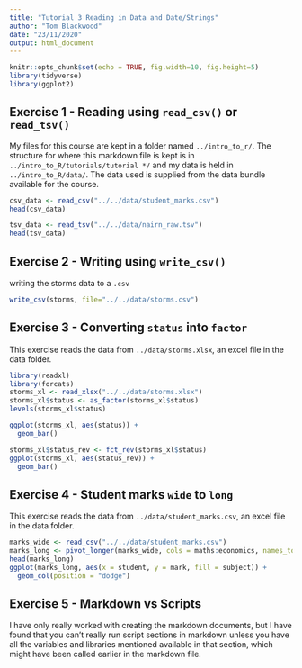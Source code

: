 ```yaml
---
title: "Tutorial 3 Reading in Data and Date/Strings"
author: "Tom Blackwood"
date: "23/11/2020"
output: html_document
---
```


```r
knitr::opts_chunk$set(echo = TRUE, fig.width=10, fig.height=5)
library(tidyverse)
library(ggplot2)
```

## Exercise 1 - Reading using `read_csv()` or `read_tsv()`

My files for this course are kept in a folder named `../intro_to_r/`. The structure for where this markdown file is kept is in `../intro_to_R/tutorials/tutorial */` and my data is held in `../intro_to_R/data/`. The data used is supplied from the data bundle available for the course.

```r
csv_data <- read_csv("../../data/student_marks.csv")
head(csv_data)

tsv_data <- read_tsv("../../data/nairn_raw.tsv")
head(tsv_data)

```

## Exercise 2 - Writing using `write_csv()`

writing the storms data to a `.csv`

```r
write_csv(storms, file="../../data/storms.csv")
```

## Exercise 3 - Converting `status` into `factor`

This exercise reads the data from `../data/storms.xlsx`, an excel file in the data folder.

```r
library(readxl)
library(forcats)
storms_xl <- read_xlsx("../../data/storms.xlsx")
storms_xl$status <- as_factor(storms_xl$status)
levels(storms_xl$status)

ggplot(storms_xl, aes(status)) +
  geom_bar()

storms_xl$status_rev <- fct_rev(storms_xl$status)
ggplot(storms_xl, aes(status_rev)) +
  geom_bar()
```

## Exercise 4 - Student marks `wide` to `long`

This exercise reads the data from `../data/student_marks.csv`, an excel file in the data folder.

```r
marks_wide <- read_csv("../../data/student_marks.csv")
marks_long <- pivot_longer(marks_wide, cols = maths:economics, names_to = "subject", values_to = "mark")
head(marks_long)
ggplot(marks_long, aes(x = student, y = mark, fill = subject)) + 
  geom_col(position = "dodge")
```

## Exercise 5 - Markdown vs Scripts

I have only really worked with creating the markdown documents, but I have found that you can't really run script sections in markdown unless you have all the variables and libraries mentioned available in that section, which might have been called earlier in the markdown file.


